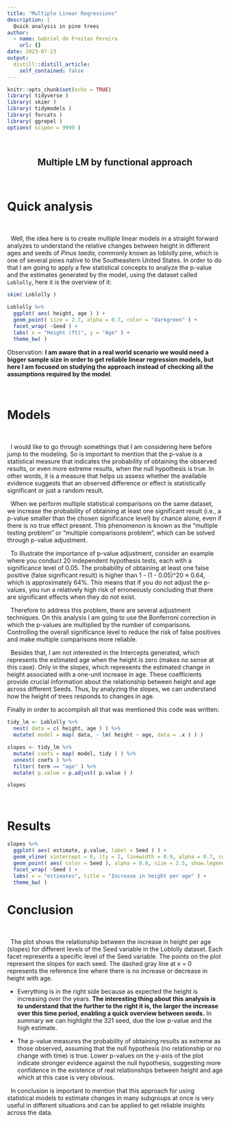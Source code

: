 ```yaml
---
title: "Multiple Linear Regressions"
description: |
  Quick analysis in pine trees
author:
  - name: Gabriel de Freitas Pereira
    url: {}
date: 2023-07-23
output:
  distill::distill_article:
    self_contained: false
---
```


```r
knitr::opts_chunk$set(echo = TRUE)
library( tidyverse )
library( skimr )
library( tidymodels )
library( forcats )
library( ggrepel )
options( scipen = 9999 )
```

\  
<div style="text-align: center">  
## Multiple LM by functional approach ##
</div>
\ 

# Quick analysis

\  

\  Well, the idea here is to create multiple linear models in a straight forward analyzes to understand the relative changes between height in different ages and seeds of *Pinus taeda*, commonly known as loblolly pine, which is one of several pines native to the Southeastern United States. In order to do that I am going to apply a few statistical concepts to analyze the p-value and the estimates generated by the model, using the dataset called `Loblolly`, here it is the overview of it:

```r
skim( Loblolly )
```

```r
Loblolly %>% 
  ggplot( aes( height, age ) ) +
  geom_point( size = 2.7, alpha = 0.7, color = "darkgreen" ) +
  facet_wrap( ~Seed ) +
  labs( x = "Height (ft)", y = "Age" ) +
  theme_bw( )
```

Observation: **I am aware that in a real world scenario we would need a bigger sample size in order to get reliable linear regression models, but here I am focused on studying the approach instead of checking all the assumptions required by the model**.

\  

# Models 

\  

\  I would like to go through somethings that I am considering here before jump to the modeling. So is important to mention that the p-value is a statistical measure that indicates the probability of obtaining the observed results, or even more extreme results, when the null hypothesis is true. In other words, it is a measure that helps us assess whether the available evidence suggests that an observed difference or effect is statistically significant or just a random result.

\  When we perform multiple statistical comparisons on the same dataset, we increase the probability of obtaining at least one significant result (i.e., a p-value smaller than the chosen significance level) by chance alone, even if there is no true effect present. This phenomenon is known as the "multiple testing problem" or "multiple comparisons problem", which can be solved through p-value adjustment.

\  To illustrate the importance of p-value adjustment, consider an example where you conduct 20 independent hypothesis tests, each with a significance level of 0.05. The probability of obtaining at least one false positive (false significant result) is higher than 1 - (1 - 0.05)^20 ≈ 0.64, which is approximately 64%. This means that if you do not adjust the p-values, you run a relatively high risk of erroneously concluding that there are significant effects when they do not exist.

\  Therefore to address this problem, there are several adjustment techniques. On this analysis I am going to use the Bonferroni correction in which the p-values are multiplied by the number of comparisons. Controlling the overall significance level to reduce the risk of false positives and make multiple comparisons more reliable.

\  Besides that, I am not interested in the Intercepts generated, which represents the estimated age when the height is zero (makes no sense at this case). Only in the slopes, which represents the estimated change in height associated with a one-unit increase in age. These coefficients provide crucial information about the relationship between height and age across different Seeds. Thus, by analyzing the slopes, we can understand how the height of trees responds to changes in age. 

Finally in order to accomplish all that was mentioned this code was written: 

```r
tidy_lm <- Loblolly %>%
  nest( data = c( height, age ) ) %>%
  mutate( model = map( data, ~ lm( height ~ age, data = .x ) ) )

slopes <- tidy_lm %>% 
  mutate( coefs = map( model, tidy ) ) %>% 
  unnest( coefs ) %>% 
  filter( term == "age" ) %>% 
  mutate( p.value = p.adjust( p.value ) )

slopes
```
\  

# Results

```r
slopes %>% 
  ggplot( aes( estimate, p.value, label = Seed ) ) +
  geom_vline( xintercept = 0, lty = 2, linewidth = 0.9, alpha = 0.7, color = "gray30" ) +
  geom_point( aes( color = Seed ), alpha = 0.8, size = 2.5, show.legend = FALSE ) +
  facet_wrap( ~Seed ) +
  labs( x = "estimates", title = "Increase in height per age" ) +
  theme_bw( )  
```
 
# Conclusion

\  

\  The plot shows the relationship between the increase in height per age (slopes) for different levels of the Seed variable in the Loblolly dataset. Each facet represents a specific level of the Seed variable. The points on the plot represent the slopes for each seed. The dashed gray line at x = 0 represents the reference line where there is no increase or decrease in height with age.

- Everything is in the right side because as expected the height is increasing over the years. **The interesting thing about this analysis is to understand that the further to the right it is, the larger the increase over this time period, enabling a quick overview between seeds.** In summary we can highlight the 321 seed, due the low p-value and the high estimate. 

- The p-value measures the probability of obtaining results as extreme as those observed, assuming that the null hypothesis (no relationship or no change with time) is true. Lower p-values on the y-axis of the plot indicate stronger evidence against the null hypothesis, suggesting more confidence in the existence of real relationships between height and age which at this case is very obvious.

\  In conclusion is important to mention that this approach for using statistical models to estimate changes in many subgroups at once is very useful in different situations and can be applied to get reliable insights across the data.

